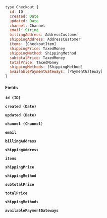 ```javascript
type Checkout {
  id: ID
  created: Date
  updated: Date
  channel: Channel
  email: String
  billingAddress: AddressCustomer
  shippingAddress: AddressCustomer
  items: [CheckoutItem]
  shippingPrice: TaxedMoney
  shippingMethod: ShippingMethod
  subtotalPrice: TaxedMoney
  totalPrice: TaxedMoney
  shippingMethods: [ShippingMethod]
  availablePaymentGateways: [PaymentGateway]
}
```

#### Fields 

**`id (ID)`**

**`created (Date)`**

**`updated (Date)`**

**`channel (Channel)`**

**`email`**

**`billingAddress`**

**`shippingAddress`**

**`items`**

**`shippingPrice`**

**`shippingMethod`**

**`subtotalPrice`**

**`totalPrice`**

**`shippingMethods`**

**`availablePaymentGateways`**